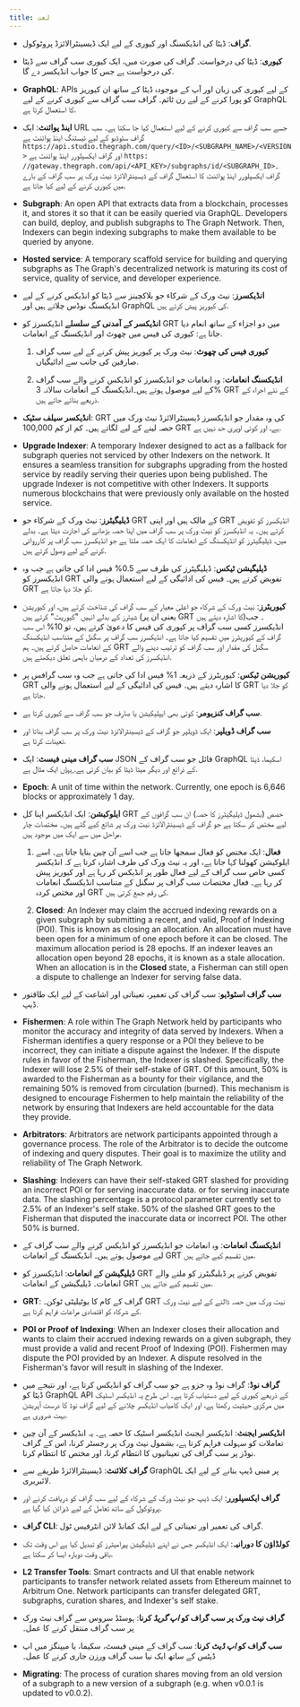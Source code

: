 ```yaml
---
title: لغت
---
```


- **گراف**: ڈیٹا کی انڈیکسنگ اور کیوری کے لیے ایک ڈیسینٹرالائزڈ پروٹوکول.

- **کیوری**: ڈیٹا کی درخواست۔ گراف کی صورت میں، ایک کیوری سب گراف سے ڈیٹا کی درخواست ہے جس کا جواب انڈیکسر دے گا.

- **GraphQL**: APIs کے لیے کیوری کی زبان اور آپ کے موجودہ ڈیٹا کے ساتھ ان کیوریز کو پورا کرنے کے لیے رن ٹائم۔ گراف سب گراف سے کیوری کرنے کے لیے GraphQL کا استعمال کرتا ہے.

- **اینڈ پوائنٹ**: ایک URL جسے سب گراف سے کیوری کرنے کے لیے استعمال کیا جا سکتا ہے۔ سب گراف سٹوڈیو کے لیے ٹیسٹنگ اینڈ پوائنٹ ہے `https://api.studio.thegraph.com/query/<ID>/<SUBGRAPH_NAME>/<VERSION>` اور گراف ایکسپلورر اینڈ پوائنٹ ہے `https: //gateway.thegraph.com/api/<API_KEY>/subgraphs/id/<SUBGRAPH_ID>`۔ گراف ایکسپلورر اینڈ پوائنٹ کا استعمال گراف کے ڈیسینٹرالائزڈ نیٹ ورک پر سب گراف کے بارے میں کیوری کرنے کے لیے کیا جاتا ہے.

- **Subgraph**: An open API that extracts data from a blockchain, processes it, and stores it so that it can be easily queried via GraphQL. Developers can build, deploy, and publish subgraphs to The Graph Network. Then, Indexers can begin indexing subgraphs to make them available to be queried by anyone.

- **Hosted service**: A temporary scaffold service for building and querying subgraphs as The Graph's decentralized network is maturing its cost of service, quality of service, and developer experience.

- **انڈیکسرز**: نیٹ ورک کے شرکاء جو بلاکچینز سے ڈیٹا کو انڈیکس کرنے کے لیے انڈیکسنگ نوڈس چلاتے ہیں اور GraphQL کی کیوریز پیش کرتے ہیں.

- **انڈیکسر کے آمدنی کے سلسلے** انڈیکسرز کو GRT میں دو اجزاء کے ساتھ انعام دیا جاتا ہے: کیوری کی فیس میں چھوٹ اور انڈیکسنگ کے انعامات.

  1. **کیوری فیس کی چھوٹ**: نیٹ ورک پر کیوریز پیش کرنے کے لیے سب گراف صارفین کی جانب سے ادائیگیاں.

  2. **انڈیکسنگ انعامات**: وہ انعامات جو انڈیکسرز کو انڈیکس کرنے والے سب گراف کے لیے موصول ہوتے ہیں۔انڈیکسنگ کے انعامات سالانہ 3% GRT کے نئے اجراء کے ذریعے بنائے جاتے ہیں.

- **انڈیکسر سیلف سٹیک**: GRT کی وہ مقدار جو انڈیکسرز ڈیسینٹرالائزڈ نیٹ ورک میں حصہ لینے کے لیے لگاتے ہیں۔ کم از کم 100,000 GRT ہے، اور کوئی اوپری حد نہیں ہے.

- **Upgrade Indexer**: A temporary Indexer designed to act as a fallback for subgraph queries not serviced by other Indexers on the network. It ensures a seamless transition for subgraphs upgrading from the hosted service by readily serving their queries upon being published. The upgrade Indexer is not competitive with other Indexers. It supports numerous blockchains that were previously only available on the hosted service.

- **ڈیلیگیٹرز**: نیٹ ورک کے شرکاء جو GRT کے مالک ہیں اور اپنی GRT انڈیکسرز کو تفویض کرتے ہیں۔ یہ انڈیکسرز کو نیٹ ورک پر سب گراف میں اپنا حصہ بڑھانے کی اجازت دیتا ہے۔ بدلے میں، ڈیلیگیٹرز کو انڈیکسنگ کے انعامات کا ایک حصہ ملتا ہے جو انڈیکسرز سب گراف پر کارروائی کرنے کے لیے وصول کرتے ہیں.

- **ڈیلیگیشن ٹیکس**: ڈیلیگیٹرز کی طرف سے 0.5% فیس ادا کی جاتی ہے جب وہ انڈیکسرز کو GRT تفویض کرتے ہیں۔ فیس کی ادائیگی کے لیے استعمال ہونے والی GRT کو جلا دیا جاتا ہے.

- **کیوریٹرز**: نیٹ ورک کے شرکاء جو اعلیٰ معیار کے سب گراف کی شناخت کرتے ہیں، اور کیوریشن شیئرز کے بدلے انہیں "کیوریٹ" کرتے ہیں (یعنی ان پر GRT کا اشارہ دیتے ہیں)۔ جب انڈیکسرز کسی سب گراف پر کیوری کی فیس کا دعویٰ کرتے ہیں، تو 10% اس سب گراف کے کیوریٹرز میں تقسیم کیا جاتا ہے۔ انڈیکسرز سب گراف پر سگنل کے متناسب انڈیکسنگ کے انعامات حاصل کرتے ہیں۔ ہم GRT سگنل کی مقدار اور سب گراف کو ترتیب دینے والے انڈیکسرز کی تعداد کے درمیان باہمی تعلق دیکھتے ہیں.

- **کیوریشن ٹیکس**: کیوریٹرز کے ذریعہ 1% فیس ادا کی جاتی ہے جب وہ سب گرافس پر GRT کا اشارہ دیتے ہیں۔ فیس کی ادائیگی کے لیے استعمال ہونے والی GRT کو جلا دیا جاتا ہے.

- **سب گراف کنزیومر**: کوئی بھی ایپلیکیشن یا صارف جو سب گراف سے کیوری کرتا ہے.

- **سب گراف ڈویلپر**: ایک ڈویلپر جو گراف کے ڈیسینٹرالائزڈ نیٹ ورک پر سب گراف بناتا اور تعینات کرتا ہے.

- **سب گراف مینی فیسٹ**: ایک JSON فائل جو سب گراف کے GraphQL اسکیما، ڈیٹا کے ذرائع اور دیگر میٹا ڈیٹا کو بیان کرتی ہے.[ یہاں](https://ipfs.io/ipfs/QmVQdzeGdPUiLiACeqXRpKAYpyj8Z1yfWLMUq7A7WundUf) ایک مثال ہے.

- **Epoch**: A unit of time within the network. Currently, one epoch is 6,646 blocks or approximately 1 day.

- **ایلوکیشن**: ایک انڈیکسر اپنا کل GRT حصص (بشمول ڈیلیگیٹرز کا حصہ) ان سب گرافوں کے لیے مختص کر سکتا ہے جو گراف کے ڈیسینٹرالائزڈ نیٹ ورک پر شائع کیے گئے ہیں۔ مختصات چار مراحل میں سے ایک میں موجود ہیں.

  1. **فعال**: ایک مختص کو فعال سمجھا جاتا ہے جب اسے آن چین بنایا جاتا ہے۔ اسے ایلوکیشن کھولنا کہا جاتا ہے، اور یہ نیٹ ورک کی طرف اشارہ کرتا ہے کہ انڈیکسر کسی خاص سب گراف کے لیے فعال طور پر انڈیکس کر رہا ہے اور کیوریز پیش کر رہا ہے۔ فعال مختصات سب گراف پر سگنل کے متناسب انڈیکسنگ انعامات اور مختص کردہ GRT کی رقم جمع کرتی ہیں.

  2. **Closed**: An Indexer may claim the accrued indexing rewards on a given subgraph by submitting a recent, and valid, Proof of Indexing (POI). This is known as closing an allocation. An allocation must have been open for a minimum of one epoch before it can be closed. The maximum allocation period is 28 epochs. If an indexer leaves an allocation open beyond 28 epochs, it is known as a stale allocation. When an allocation is in the **Closed** state, a Fisherman can still open a dispute to challenge an Indexer for serving false data.

- **سب گراف اسٹوڈیو**: سب گراف کی تعمیر، تعیناتی اور اشاعت کے لیے ایک طاقتور ڈیپ.

- **Fishermen**: A role within The Graph Network held by participants who monitor the accuracy and integrity of data served by Indexers. When a Fisherman identifies a query response or a POI they believe to be incorrect, they can initiate a dispute against the Indexer. If the dispute rules in favor of the Fisherman, the Indexer is slashed. Specifically, the Indexer will lose 2.5% of their self-stake of GRT. Of this amount, 50% is awarded to the Fisherman as a bounty for their vigilance, and the remaining 50% is removed from circulation (burned). This mechanism is designed to encourage Fishermen to help maintain the reliability of the network by ensuring that Indexers are held accountable for the data they provide.

- **Arbitrators**: Arbitrators are network participants appointed through a governance process. The role of the Arbitrator is to decide the outcome of indexing and query disputes. Their goal is to maximize the utility and reliability of The Graph Network.

- **Slashing**: Indexers can have their self-staked GRT slashed for providing an incorrect POI or for serving inaccurate data. or for serving inaccurate data. The slashing percentage is a protocol parameter currently set to 2.5% of an Indexer's self stake. 50% of the slashed GRT goes to the Fisherman that disputed the inaccurate data or incorrect POI. The other 50% is burned.

- **انڈیکسنگ انعامات**: وہ انعامات جو انڈیکسرز کو انڈیکس کرنے والے سب گراف کے لیے موصول ہوتے ہیں۔ انڈیکسنگ کے انعامات GRT میں تقسیم کیے جاتے ہیں.

- **ڈیلیگیشن کے انعامات**: انڈیکسرز کو GRT تفویض کرنے پر ڈیلیگیٹرز کو ملنے والے انعامات۔ ڈیلیگیشن کے انعامات GRT میں تقسیم کیے جاتے ہیں.

- **GRT**: گراف کے کام کا یوٹیلیٹی ٹوکن۔ GRT نیٹ ورک میں حصہ ڈالنے کے لیے نیٹ ورک کے شرکاء کو اقتصادی مراعات فراہم کرتا ہے.

- **POI or Proof of Indexing**: When an Indexer closes their allocation and wants to claim their accrued indexing rewards on a given subgraph, they must provide a valid and recent Proof of Indexing (POI). Fishermen may dispute the POI provided by an Indexer. A dispute resolved in the Fisherman's favor will result in slashing of the Indexer.

- **گراف نوڈ**: گراف نوڈ وہ جزو ہے جو سب گراف کو انڈیکس کرتا ہے، اور نتیجے میں ڈیٹا کو GraphQL API کے ذریعے کیوری کے لیے دستیاب کرتا ہے۔ اس طرح یہ انڈیکسر اسٹیک میں مرکزی حیثیت رکھتا ہے، اور ایک کامیاب انڈیکسر چلانے کے لیے گراف نوڈ کا درست آپریشن بہت ضروری ہے.

- **انڈیکسر ایجنٹ**: انڈیکسر ایجنٹ انڈیکسر اسٹیک کا حصہ ہے۔ یہ انڈیکسر کے آن چین تعاملات کو سہولت فراہم کرتا ہے، بشمول نیٹ ورک پر رجسٹر کرنا، اس کے گراف نوڈز پر سب گراف کی تعیناتیوں کا انتظام کرنا، اور مختص کا انتظام کرنا.

- **گراف کلائنٹ**: ڈیسینٹرالائزڈ طریقے سے GraphQL پر مبنی ڈیپ بنانے کے لیے ایک لائبریری.

- **گراف ایکسپلورر**: ایک ڈیپ جو نیٹ ورک کے شرکاء کے لیے سب گراف کو دریافت کرنے اور پروٹوکول کے ساتھ تعامل کے لیے ڈیزائن کیا گیا ہے.

- **گراف CLI**: گراف کی تعمیر اور تعیناتی کے لیے ایک کمانڈ لائن انٹرفیس ٹول.

- **کولڈاؤن کا دورانیہ**: ایک انڈیکسر جس نے اپنے ڈیلیگیشن پیرامیٹرز کو تبدیل کیا ہے اس وقت تک باقی وقت دوبارہ ایسا کر سکتا ہے.

- **L2 Transfer Tools**: Smart contracts and UI that enable network participants to transfer network related assets from Ethereum mainnet to Arbitrum One. Network participants can transfer delegated GRT, subgraphs, curation shares, and Indexer's self stake.

- **گراف نیٹ ورک پر سب گراف کو _اپ گریڈ_ کرنا**: ہوسٹڈ سروس سے گراف نیٹ ورک پر سب گراف منتقل کرنے کا عمل۔

- **سب گراف کو _اپ ڈیٹ_ کرنا**: سب گراف کے مینی فیسٹ، سکیما، یا میپنگز میں اپ ڈیٹس کے ساتھ ایک نیا سب گراف ورزن جاری کرنے کا عمل۔

- **Migrating**: The process of curation shares moving from an old version of a subgraph to a new version of a subgraph (e.g. when v0.0.1 is updated to v0.0.2).

